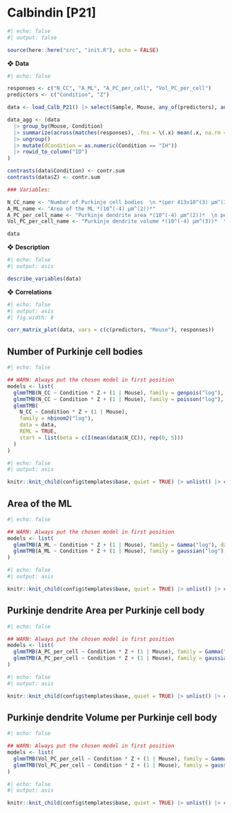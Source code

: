 # Calbindin [P21]

```r
#| echo: false
#| output: false

source(here::here("src", "init.R"), echo = FALSE)
```

❖ **Data**

```r
#| echo: false

responses <- c("N_CC", "A_ML", "A_PC_per_cell", "Vol_PC_per_cell")
predictors <- c("Condition", "Z")

data <- load_Calb_P21() |> select(Sample, Mouse, any_of(predictors), any_of(responses))

data_agg <- (data
  |> group_by(Mouse, Condition) 
  |> summarize(across(matches(responses), .fns = \(.x) mean(.x, na.rm = T))) 
  |> ungroup() 
  |> mutate(dCondition = as.numeric(Condition == "IH")) 
  |> rowid_to_column("ID")
)

contrasts(data$Condition) <- contr.sum
contrasts(data$Z) <- contr.sum

### Variables:

N_CC_name <- "Number of Purkinje cell bodies  \n *(per 413x10^(3) µm^(3))*"
A_ML_name <- "Area of the ML *(10^(-4) µm^(2))*"
A_PC_per_cell_name <- "Purkinje dendrite area *(10^(-4) µm^(2))*  \n per Purkinje cell body"
Vol_PC_per_cell_name <- "Purkinje dendrite volume *(10^(-4) µm^(3))*  \n per Purkinje cell body"

data
```

❖ **Description**

```r
#| echo: false
#| output: asis

describe_variables(data)
```

❖ **Correlations**

```r
#| echo: false
#| output: asis
#| fig.width: 8

corr_matrix_plot(data, vars = c(c(predictors, "Mouse"), responses))
```


## Number of Purkinje cell bodies

```r
#| echo: false

## WARN: Always put the chosen model in first position
models <- list(
  glmmTMB(N_CC ~ Condition * Z + (1 | Mouse), family = genpois("log"), data = data, REML = TRUE), 
  glmmTMB(N_CC ~ Condition * Z + (1 | Mouse), family = poisson("log"), data = data, REML = TRUE), 
  glmmTMB(
    N_CC ~ Condition * Z + (1 | Mouse), 
    family = nbinom2("log"), 
    data = data, 
    REML = TRUE, 
    start = list(beta = c(I(mean(data$N_CC)), rep(0, 5)))
  )
)
```

```r
#| echo: false
#| output: asis

knitr::knit_child(config$templates$base, quiet = TRUE) |> unlist() |> cat(sep = '\n')
```


## Area of the ML

```r
#| echo: false

## WARN: Always put the chosen model in first position
models <- list(
  glmmTMB(A_ML ~ Condition * Z + (1 | Mouse), family = Gamma("log"), data = data, REML = TRUE),
  glmmTMB(A_ML ~ Condition * Z + (1 | Mouse), family = gaussian("log"), data = data, REML = TRUE)
)
```

```r
#| echo: false
#| output: asis

knitr::knit_child(config$templates$base, quiet = TRUE) |> unlist() |> cat(sep = '\n')
```


## Purkinje dendrite Area per Purkinje cell body

```r
#| echo: false

## WARN: Always put the chosen model in first position
models <- list(
  glmmTMB(A_PC_per_cell ~ Condition * Z + (1 | Mouse), family = Gamma("log"), data = data, REML = TRUE), 
  glmmTMB(A_PC_per_cell ~ Condition * Z + (1 | Mouse), family = gaussian("log"), data = data, REML = TRUE)
)
```

```r
#| echo: false
#| output: asis

knitr::knit_child(config$templates$base, quiet = TRUE) |> unlist() |> cat(sep = '\n')
```

## Purkinje dendrite Volume per Purkinje cell body

```r
#| echo: false

## WARN: Always put the chosen model in first position
models <- list(
  glmmTMB(Vol_PC_per_cell ~ Condition * Z + (1 | Mouse), family = Gamma("log"), data = data, REML = TRUE), 
  glmmTMB(Vol_PC_per_cell ~ Condition * Z + (1 | Mouse), family = gaussian("log"), data = data, REML = TRUE)
)
```

```r
#| echo: false
#| output: asis

knitr::knit_child(config$templates$base, quiet = TRUE) |> unlist() |> cat(sep = '\n')
```

